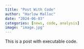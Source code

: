 ```yaml
---
title: "Post With Code"
author: "Harlow Malloc"
date: "2024-06-03"
categories: [news, code, analysis]
image: "image.jpg"
---
```


This is a post with executable code.

